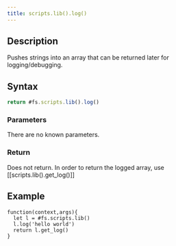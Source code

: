 ```yaml
---
title: scripts.lib().log()
---
```


## Description

Pushes strings into an array that can be returned later for logging/debugging.

## Syntax

```js
return #fs.scripts.lib().log()
```

### Parameters

There are no known parameters.

### Return

Does not return. In order to return the logged array, use [[scripts.lib().get_log()]]

## Example

```JS
function(context,args){
  let l = #fs.scripts.lib()
  l.log('hello world')
  return l.get_log()
}
```

